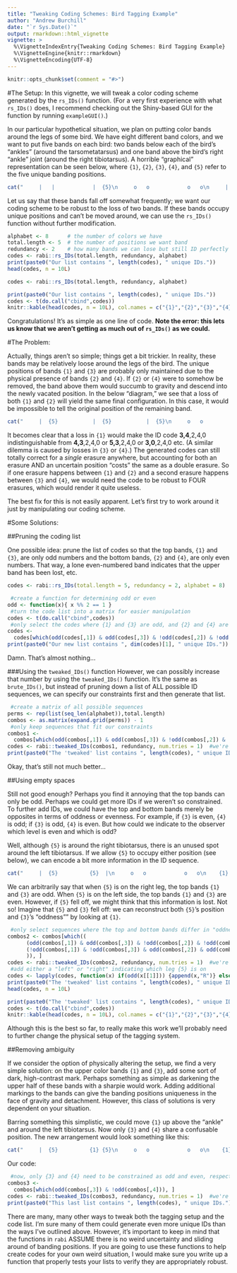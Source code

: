 ```yaml
---
title: "Tweaking Coding Schemes: Bird Tagging Example"
author: "Andrew Burchill"
date: "`r Sys.Date()`"
output: rmarkdown::html_vignette
vignette: >
  %\VignetteIndexEntry{Tweaking Coding Schemes: Bird Tagging Example}
  %\VignetteEngine{knitr::rmarkdown}
  %\VignetteEncoding{UTF-8}
---
```

```r
knitr::opts_chunk$set(comment = "#>")
```
#The Setup:
In this vignette, we will tweak a color coding scheme generated by the `rs_IDs()` function. (For a very first experience with what `rs_IDs()` does, I recommend checking out the Shiny-based GUI for the function by running `exampleGUI()`.)

In our particular hypothetical situation, we plan on putting color bands around the legs of some bird. We have eight different band colors, and we want to put five bands on each bird: two bands below each of the bird's "ankles" (around the tarsometatarsus) and one band above the bird's right "ankle" joint (around the right tibiotarsus). A horrible "graphical" representation can be seen below, where `{1}`, `{2}`, `{3}`, `{4}`, and `{5}` refer to the five unique banding positions.

```r
cat("     |   |            |  {5}\n     o   o            o   o\n     |   |     =>    {1} {3}\n     .   .           {2} {4}\n    /|\\ /|\\          /|\\ /|\\")

```

Let us say that these bands fall off somewhat frequently; we want our coding scheme to be robust to the loss of two bands. If these bands occupy unique positions and can't be moved around, we can use the `rs_IDs()` function without further modification.
```r
alphabet <- 8      # the number of colors we have
total.length <- 5  # the number of positions we want band
redundancy <- 2    # how many bands we can lose but still ID perfectly
codes <- rabi::rs_IDs(total.length, redundancy, alphabet)
print(paste0("Our list contains ", length(codes), " unique IDs."))
head(codes, n = 10L)
```
```r
codes <- rabi::rs_IDs(total.length, redundancy, alphabet)
```
```r
print(paste0("Our list contains ", length(codes), " unique IDs."))
codes <- t(do.call("cbind",codes))
knitr::kable(head(codes, n = 10L), col.names = c("{1}","{2}","{3}","{4}","{5}"), align = "c", caption = "ID sequences in the unaltered list")
```

Congratulations! It's as simple as one line of code. **Note the error: this lets us know that we aren't getting as much out of `rs_IDs()` as we could.**

#The Problem:


Actually, things aren't so simple; things get a bit trickier. In reality, these bands may be relatively loose around the legs of the bird. The unique positions of bands `{1}` and `{3}` are probably only maintained due to the physical presence of bands `{2}` and `{4}`. If `{2}` or `{4}` were to somehow be removed, the band above them would succumb to gravity and descend into the newly vacated position. In the below "diagram," we see that a loss of both `{1}` and `{2}` will yield the same final configuration. In this case, it would be impossible to tell the original position of the remaining band. 
```r
cat("     |  {5}           |  {5}           |  {5}\n     o   o            o   o            o   o\n    {1} {3}   AND     x  {3}    =>     |  {3}\n     x  {4}          {2} {4}          {?} {4}\n    /|\\ /|\\          /|\\ /|\\          /|\\ /|\\")

```
It becomes clear that a loss in `{1}` would make the ID code **3,4**,2,4,0 indistinguishable from **4,3**,2,4,0 or **5,3**,2,4,0 or **3,0**,2,4,0 etc. (A similar dilemma is caused by losses in `{3}` or `{4}`.) The generated codes can still totally correct for a _single_ erasure anywhere, but accounting for both an erasure AND an uncertain position "costs" the same as a double erasure. So if one erasure happens between `{1}` and `{2}` and a second erasure happens between `{3}` and `{4}`, we would need the code to be robust to FOUR erasures, which would render it quite useless.

The best fix for this is not easily apparent. Let's first try to work around it just by manipulating our coding scheme.

#Some Solutions: 

##Pruning the coding list

One possible idea: prune the list of codes so that the top bands, `{1}` and  `{3}`, are only odd numbers and the bottom bands, `{2}` and  `{4}`, are only even numbers. That way, a lone even-numbered band indicates that the upper band has been lost, etc.
```r
codes <- rabi::rs_IDs(total.length = 5, redundancy = 2, alphabet = 8)
```
```r
 #create a function for determining odd or even
odd <- function(x){ x %% 2 == 1 }
 #turn the code list into a matrix for easier manipulation
codes <- t(do.call("cbind",codes)) 
 #only select the codes where {1} and {3} are odd, and {2} and {4} are even
codes <- 
  codes[which(odd(codes[,1]) & odd(codes[,3]) & !odd(codes[,2]) & !odd(codes[,4])), ]
print(paste0("Our new list contains ", dim(codes)[1], " unique IDs."))
```
Damn. That's almost nothing...

###Using the `tweaked_IDs()` function
However, we can possibly increase that number by using the `tweaked_IDs()` function. It's the same as `brute_IDs()`, but instead of pruning down a list of ALL possible ID sequences, we can specify our constraints first and then generate that list.

```r
 #create a matrix of all possible sequences
perms <- rep(list(seq_len(alphabet)),total.length)
combos <- as.matrix(expand.grid(perms)) - 1
 #only keep sequences that fit our constraints
combos1 <- 
  combos[which(odd(combos[,1]) & odd(combos[,3]) & !odd(combos[,2]) & !odd(combos[,4])), ]
codes <- rabi::tweaked_IDs(combos1, redundancy, num.tries = 1)  #we're only running it once for speed
print(paste0("The 'tweaked' list contains ", length(codes), " unique IDs."))

```

Okay, that's still not much better... 

##Using empty spaces

Still not good enough? Perhaps you find it annoying that the top bands can only be odd. Perhaps we could get more IDs if we weren't so constrained. To further add IDs, we could have the top and bottom bands merely be opposites in terms of oddness or evenness. For example, if `{3}` is even, `{4}` is odd; if `{3}` is odd, `{4}` is even. But how could we indicate to the observer which level is even and which is odd?

Well, although `{5}` is around the right tibiotarsus, there is an unused spot around the left tibiotarsus. If we allow `{5}` to occupy either position (see below), we can encode a bit more information in the ID sequence.

```r
cat("     |  {5}          {5}  |\n     o   o            o   o\n    {1} {3}    OR    {1} {3}\n    {2} {4}          {2} {4}\n    /|\\ /|\\          /|\\ /|\\")

```
We can arbitrarily say that when `{5}` is on the right leg, the top bands `{1}` and `{3}` are odd. When `{5}` is on the left side, the top bands `{1}` and `{3}` are even. However, if `{5}` fell off, we might think that this information is lost. Not so! Imagine that `{5}` and `{3}` fell off: we can reconstruct both `{5}`'s position and `{3}`'s "oddness"" by looking at `{1}`.

```r
 #only select sequences where the top and bottom bands differ in "oddness"
combos2 <- combos[which((
      (odd(combos[,1]) & odd(combos[,3]) & !odd(combos[,2]) & !odd(combos[,4])) |
      (!odd(combos[,1]) & !odd(combos[,3]) & odd(combos[,2]) & odd(combos[,4]))
      )), ]
codes <- rabi::tweaked_IDs(combos2, redundancy, num.tries = 1)  #we're only running it once for speed
 #add either a "left" or "right" indicating which leg {5} is on
codes <- lapply(codes, function(x) if(odd(x[[1]])) {append(x,"R")} else {append(x,"L")})
print(paste0("The 'tweaked' list contains ", length(codes), " unique IDs."))
head(codes, n = 10L)

```
```r
print(paste0("The 'tweaked' list contains ", length(codes), " unique IDs."))
codes <- t(do.call("cbind",codes))
knitr::kable(head(codes, n = 10L), col.names = c("{1}","{2}","{3}","{4}","{5}","{5}'s Position"), align = "c", caption = "ID sequences in variable position list")
```

Although this is the best so far, to really make this work we'll probably need to further change the physical setup of the tagging system.

##Removing ambiguity

If we consider the option of physically altering the setup, we find a very simple solution: on the upper color bands `{1}` and `{3}`, add some sort of dark, high-contrast mark. Perhaps something as simple as darkening the upper half of these bands with a sharpie would work. Adding additional markings to the bands can give the banding positions uniqueness in the face of gravity and detachment. However, this class of solutions is very dependent on your situation.

Barring something this simplistic, we could move `{1}` up above the "ankle" and around the left tibiotarsus. Now only `{3}` and `{4}` share a confusable position. The new arrangement would look something like this:
```r
cat("     |  {5}          {1} {5}\n     o   o            o   o\n    {1} {3}    =>     |  {3}\n    {2} {4}          {2} {4}\n    /|\\ /|\\          /|\\ /|\\")

```
Our code:
```r
 #now, only {3} and {4} need to be constrained as odd and even, respectively
combos3 <- 
  combos[which(odd(combos[,3]) & !odd(combos[,4])), ]
codes <- rabi::tweaked_IDs(combos3, redundancy, num.tries = 1)  #we're only running it once for speed
print(paste0("This last list contains ", length(codes), " unique IDs."))

```

There are many, many other ways to tweak both the tagging setup and the code list. I'm sure many of them could generate even more unique IDs than the ways I've outlined above. However, it's important to keep in mind that the functions in `rabi` ASSUME there is no weird uncertainty and sliding around of banding positions. If you are going to use these functions to help create codes for your own weird situation, I would make sure you write up a function that properly tests your lists to verify they are appropriately robust.

